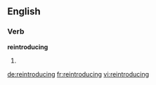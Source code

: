 ==English==

===Verb===
'''reintroducing'''

# {{present participle of|reintroduce}}

[[de:reintroducing]]
[[fr:reintroducing]]
[[vi:reintroducing]]
